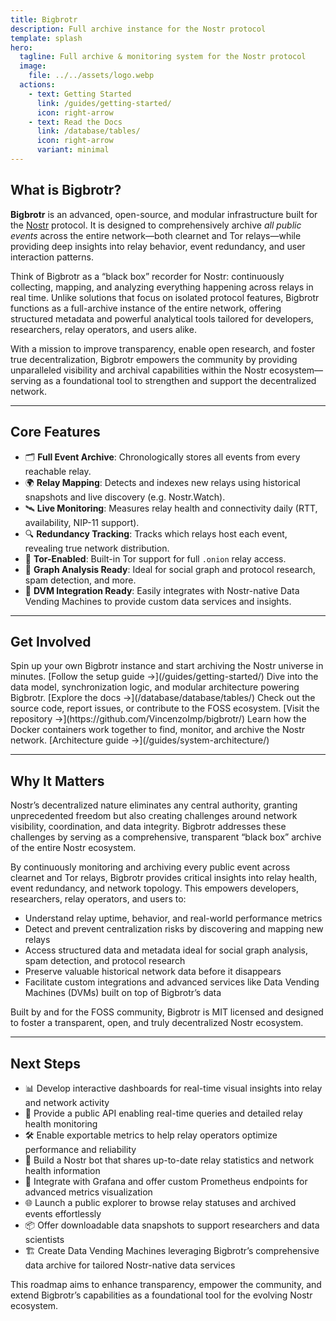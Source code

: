 ```yaml
---
title: Bigbrotr
description: Full archive instance for the Nostr protocol
template: splash
hero:
  tagline: Full archive & monitoring system for the Nostr protocol
  image:
    file: ../../assets/logo.webp
  actions:
    - text: Getting Started
      link: /guides/getting-started/
      icon: right-arrow
    - text: Read the Docs
      link: /database/tables/
      icon: right-arrow
      variant: minimal
---
```



## What is Bigbrotr?

**Bigbrotr** is an advanced, open-source, and modular infrastructure built for the [Nostr](https://nostr.com) protocol. It is designed to comprehensively archive *all public events* across the entire network—both clearnet and Tor relays—while providing deep insights into relay behavior, event redundancy, and user interaction patterns.

Think of Bigbrotr as a “black box” recorder for Nostr: continuously collecting, mapping, and analyzing everything happening across relays in real time. Unlike solutions that focus on isolated protocol features, Bigbrotr functions as a full-archive instance of the entire network, offering structured metadata and powerful analytical tools tailored for developers, researchers, relay operators, and users alike.

With a mission to improve transparency, enable open research, and foster true decentralization, Bigbrotr empowers the community by providing unparalleled visibility and archival capabilities within the Nostr ecosystem—serving as a foundational tool to strengthen and support the decentralized network.

---

## Core Features

- 🗂 **Full Event Archive**: Chronologically stores all events from every reachable relay.
- 🌍 **Relay Mapping**: Detects and indexes new relays using historical snapshots and live discovery (e.g. Nostr.Watch).
- 🛰 **Live Monitoring**: Measures relay health and connectivity daily (RTT, availability, NIP-11 support).
- 🔍 **Redundancy Tracking**: Tracks which relays host each event, revealing true network distribution.
- 🧅 **Tor-Enabled**: Built-in Tor support for full `.onion` relay access.
- 🧠 **Graph Analysis Ready**: Ideal for social graph and protocol research, spam detection, and more.
- 🧾 **DVM Integration Ready**: Easily integrates with Nostr-native Data Vending Machines to provide custom data services and insights.

---

## Get Involved

<CardGrid stagger>
	<Card title="Getting Started" icon="rocket">
		Spin up your own Bigbrotr instance and start archiving the Nostr universe in minutes. [Follow the setup guide →](/guides/getting-started/)
	</Card>
	<Card title="Read the Documentation" icon="document">
		Dive into the data model, synchronization logic, and modular architecture powering Bigbrotr. [Explore the docs →](/database/database/tables/)
	</Card>
	<Card title="Explore on GitHub" icon="github">
		Check out the source code, report issues, or contribute to the FOSS ecosystem. [Visit the repository →](https://github.com/VincenzoImp/bigbrotr/)
	</Card>
	<Card title="Explore the Architecture" icon="setting">
		Learn how the Docker containers work together to find, monitor, and archive the Nostr network. [Architecture guide →](/guides/system-architecture/)
	</Card>
</CardGrid>

---

## Why It Matters

Nostr’s decentralized nature eliminates any central authority, granting unprecedented freedom but also creating challenges around network visibility, coordination, and data integrity. Bigbrotr addresses these challenges by serving as a comprehensive, transparent “black box” archive of the entire Nostr ecosystem.

By continuously monitoring and archiving every public event across clearnet and Tor relays, Bigbrotr provides critical insights into relay health, event redundancy, and network topology. This empowers developers, researchers, relay operators, and users to:

- Understand relay uptime, behavior, and real-world performance metrics  
- Detect and prevent centralization risks by discovering and mapping new relays  
- Access structured data and metadata ideal for social graph analysis, spam detection, and protocol research  
- Preserve valuable historical network data before it disappears  
- Facilitate custom integrations and advanced services like Data Vending Machines (DVMs) built on top of Bigbrotr’s data  

Built by and for the FOSS community, Bigbrotr is MIT licensed and designed to foster a transparent, open, and truly decentralized Nostr ecosystem.


---
## Next Steps

- 📊 Develop interactive dashboards for real-time visual insights into relay and network activity  
- 🧪 Provide a public API enabling real-time queries and detailed relay health monitoring  
- 🛠 Enable exportable metrics to help relay operators optimize performance and reliability  
- 💬 Build a Nostr bot that shares up-to-date relay statistics and network health information  
- 🧰 Integrate with Grafana and offer custom Prometheus endpoints for advanced metrics visualization  
- 🌐 Launch a public explorer to browse relay statuses and archived events effortlessly
- 📦 Offer downloadable data snapshots to support researchers and data scientists  
- 🏗️ Create Data Vending Machines leveraging Bigbrotr’s comprehensive data archive for tailored Nostr-native data services  

This roadmap aims to enhance transparency, empower the community, and extend Bigbrotr’s capabilities as a foundational tool for the evolving Nostr ecosystem.
